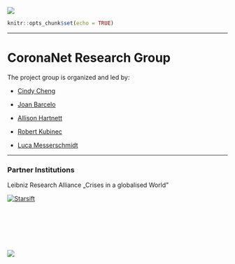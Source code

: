 ![](img/header.png)

```r
knitr::opts_chunk$set(echo = TRUE)
```
<style>
body {
text-align: justify}
</style>

***
# CoronaNet Research Group {-}


The project group is organized and led by:


+ [Cindy Cheng](http://cindyyawencheng.com/)

+ [Joan Barcelo](https://sites.google.com/view/joanbarcelo/home?authuser=1)

+ [Allison Hartnett](http://www.allisonhartnett.io/)

+ [Robert Kubinec](http://www.robertkubinec.com/#about)

+ [Luca Messerschmidt ](https://lumesserschmidt.github.io/aboutme/)


***
### Partner Institutions {-}

Leibniz Research Alliance „Crises in a globalised World”

<div style="width:150px; height:112px">
[![Starsift](img/LFV.png)](https://www.leibniz-krisen.de/en.html)
</div>

![](img/header.png)
